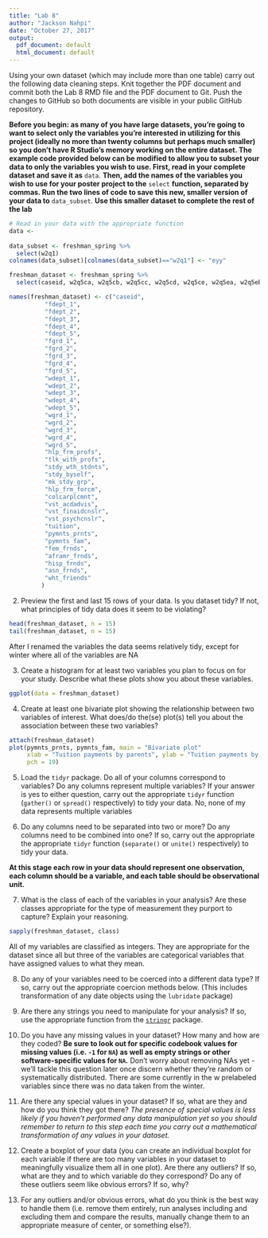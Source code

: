 ```yaml
---
title: "Lab 8"
author: "Jackson Nahpi"
date: "October 27, 2017"
output:
  pdf_document: default
  html_document: default
---
```


Using your own dataset (which may include more than one table) carry out the following data cleaning steps. Knit together the PDF document and commit both the Lab 8 RMD file and the PDF document to Git. Push the changes to GitHub so both documents are visible in your public GitHub repository. 

**Before you begin: as many of you have large datasets, you're going to want to select only the variables you're interested in utilizing for this project (ideally no more than twenty columns but perhaps much smaller) so you don't have R Studio's memory working on the entire dataset. The example code provided below can be modified to allow you to subset your data to only the variables you wish to use. First, read in your complete dataset and save it as** `data`. **Then, add the names of the variables you wish to use for your poster project to the** `select` **function, separated by commas. Run the two lines of code to save this new, smaller version of your data to** `data_subset`. **Use this smaller dataset to complete the rest of the lab**

```r
# Read in your data with the appropriate function
data <- 
  
data_subset <- freshman_spring %>%
  select(w2q1)
colnames(data_subset)[colnames(data_subset)=="w2q1"] <- "eyy"

```

```r
freshman_dataset <- freshman_spring %>% 
  select(caseid, w2q5ca, w2q5cb, w2q5cc, w2q5cd, w2q5ce, w2q5ea, w2q5eb, w2q5ec, w2q5ed, w2q5ee, w2q7ca, w2q7cb, w2q7cc, w2q7cd, w2q7ce, w2q7ea, w2q7eb, w2q7ec, w2q7ed, w2q7ee, w2q23d, w2q23e, w2q23j, w2q23k, w2q23l, w2q23o, w2q23u, w2q23v, w2q23w, w2q23y, w2q25, w2q26a, w2q26b, w2q53a, w2q53b, w2q53c, w2q53d, w2q53e)

names(freshman_dataset) <- c("caseid",
          "fdept_1", 
          "fdept_2", 
          "fdept_3", 
          "fdept_4", 
          "fdept_5", 
          "fgrd_1", 
          "fgrd_2", 
          "fgrd_3", 
          "fgrd_4", 
          "fgrd_5", 
          "wdept_1", 
          "wdept_2", 
          "wdept_3", 
          "wdept_4", 
          "wdept_5", 
          "wgrd_1", 
          "wgrd_2", 
          "wgrd_3", 
          "wgrd_4", 
          "wgrd_5", 
          "hlp_frm_profs", 
          "tlk_with_profs", 
          "stdy_wth_stdnts", 
          "stdy_byself", 
          "mk_stdy_grp", 
          "hlp_frm_forcm", 
          "colcarplcmnt", 
          "vst_acdadvis", 
          "vst_finaidcnslr", 
          "vst_psychcnslr", 
          "tuition",
          "pymnts_prnts", 
          "pymnts_fam", 
          "fem_frnds", 
          "aframr_frnds", 
          "hisp_frnds", 
          "asn_frnds", 
          "wht_friends"
         )
```
2. Preview the first and last 15 rows of your data. Is you dataset tidy? If not, what principles of tidy data does it seem to be violating?
```r
head(freshman_dataset, n = 15)
tail(freshman_dataset, n = 15)
```
After I renamed the variables the data seems relatively tidy, except for winter where all of the variables are NA

3. Create a histogram for at least two variables you plan to focus on for your study. Describe what these plots show you about these variables. 
```r
ggplot(data = freshman_dataset)
```

4. Create at least one bivariate plot showing the relationship between two variables of interest. What does/do the(se) plot(s) tell you about the association between these two variables?
```r
attach(freshman_dataset)
plot(pymnts_prnts, pymnts_fam, main = "Bivariate plot"
     xlab = "Tuition payments by parents", ylab = "Tuition payments by family",
     pch = 19)
```


5. Load the `tidyr` package. Do all of your columns correspond to variables? Do any columns represent multiple variables? If your answer is yes to either question, carry out the appropriate `tidyr` function (`gather()` or `spread()` respectively) to tidy your data. 
No, none of my data represents multiple variables


6. Do any columns need to be separated into two or more? Do any columns need to be combined into one? If so, carry out the appropriate the appropriate `tidyr` function (`separate()` or `unite()` respectively) to tidy your data.  


**At this stage each row in your data should represent one observation, each column should be a variable, and each table should be observational unit.** 

7. What is the class of each of the variables in your analysis? Are these classes appropriate for the type of measurement they purport to capture? Explain your reasoning. 

```r
sapply(freshman_dataset, class)
```
All of my variables are classified as integers. They are appropriate for the dataset since all but three of the variables are categorical variables that have assigned values to what they mean.


8. Do any of your variables need to be coerced into a different data type? If so, carry out the appropriate coercion methods below. (This includes transformation of any date objects using the `lubridate` package)



9. Are there any strings you need to manipulate for your analysis? If so, use the appropriate function from the [`stringr`](https://cran.r-project.org/web/packages/stringr/vignettes/stringr.html) package. 



10. Do you have any missing values in your dataset? How many and how are they coded? **Be sure to look out for specific codebook values for missing values (i.e. `-1` for `NA`) as well as empty strings or other software-specific values for `NA`.** Don't worry about removing NAs yet - we'll tackle this question later once discern whether they're random or systematically distributed. 
There are some currently in the w prelabeled variables since there was no data taken from the winter.


11. Are there any special values in your dataset? If so, what are they and how do you think they got there? *The presence of special values is less likely if you haven't performed any data manipulation yet so you should remember to return to this step each time you carry out a mathematical transformation of any values in your dataset.*



12. Create a boxplot of your data (you can create an individual boxplot for each variable if there are too many variables in your dataset to meaningfully visualize them all in one plot). Are there any outliers? If so, what are they and to which variable do they correspond? Do any of these outliers seem like obvious errors? If so, why? 




13. For any outliers and/or obvious errors, what do you think is the best way to handle them (i.e. remove them entirely, run analyses including and excluding them and compare the results, manually change them to an appropriate measure of center, or something else?). 



